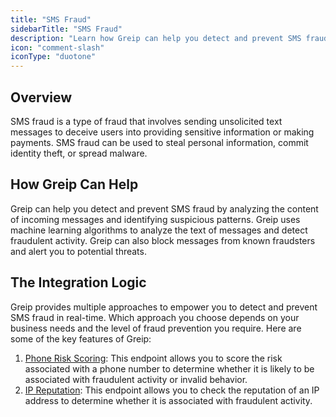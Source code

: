 ```yaml
---
title: "SMS Fraud"
sidebarTitle: "SMS Fraud"
description: "Learn how Greip can help you detect and prevent SMS fraud."
icon: "comment-slash"
iconType: "duotone"
---
```


## Overview

SMS fraud is a type of fraud that involves sending unsolicited text messages to deceive users into providing sensitive information or making payments. SMS fraud can be used to steal personal information, commit identity theft, or spread malware.

## How Greip Can Help

Greip can help you detect and prevent SMS fraud by analyzing the content of incoming messages and identifying suspicious patterns. Greip uses machine learning algorithms to analyze the text of messages and detect fraudulent activity. Greip can also block messages from known fraudsters and alert you to potential threats.

## The Integration Logic

Greip provides multiple approaches to empower you to detect and prevent SMS fraud in real-time. Which approach you choose depends on your business needs and the level of fraud prevention you require. Here are some of the key features of Greip:

1. [Phone Risk Scoring](/api-reference/endpoint/scoring/phone-risk-scoring): This endpoint allows you to score the risk associated with a phone number to determine whether it is likely to be associated with fraudulent activity or invalid behavior.
2. [IP Reputation](/api-reference/endpoint/scoring/ip-reputation): This endpoint allows you to check the reputation of an IP address to determine whether it is associated with fraudulent activity.
